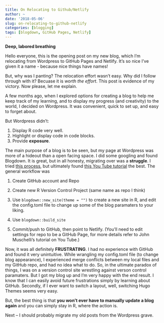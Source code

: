 ```yaml
---
title: On Relocating to Github/Netlify
author: ~
date: '2018-05-06'
slug: on-relocating-to-github-netlify
categories: [blogging]
tags: [blogdown, GitHub Pages, Netlify]
---
```


**Deep, labored breathing** 


Hello everyone, this is the opening post on my new blog, which I'm relocating from Wordpress to GitHub Pages and Netlify. It's so nice I've given it a name - because nice things have names!

But, why was I panting? The relocation effort wasn't easy. Why did I follow through with it? Becuase it is *worth the effort*. This post is evidence of my victory. Now please, let me explain.

A few months ago, when I explored options for creating a blog to help me keep track of my learning, and to display my progress (and creativity) to the world, I decided on Wordpress. It was convenient, quick to set up, and easy to forget about.

But Wordpress didn't: 

1. Display R code very well. 
2. Highlight or display code in code blocks. 
3. Provide **exposure**. 


The main purpose of a blog is to be seen, but my page at Wordpress was more of a hideout than a open facing space. I did some googling and found Blogdown. It is great, but in all honesty, migrating over was a **struggle**. I tried [this process](https://tclavelle.github.io/blog/blogdown_github/), but ultimately found [this You Tube tutorial](https://youtu.be/syWAKaj-4ck) the best. The general workflow was 

1. Create GitHub account and Repo 

2. Create new R Version Control Project (same name as repo I think) 

3. Use ```blogdown::new_site(theme = "")``` to create a new site in R, and edit the config.toml file to change up some of the blog paramaters to your liking.  

4. Use ```blogdown::build_site``` 

5. Commit/push to GitHub, then point to Netlify. (You'll need to edit settings for repo to be a GitHub Page, for more details refer to John Muschelli's tutorial on You Tube.) 

Now, it was all definitely **FRUSTRATING**. I had no experience with GitHub and found it very unintuitive. While wrangling my config.toml file (to change blog appearance), I experienced merge conflicts between my local files and my GitHub repo, and had no idea what to do. So, in the ultimate paradox of things, I was on a version control site wrestling against verson control paramaters. But I got my blog up and I'm very happy with the end result. I know that I can easily avoid future frustrations simply by learning about GitHub. Secondly, if I ever want to switch a layout, well, switching Hugo Themes seems very easy. 

But, the best thing is that **you won't ever have to manually update a blog again** and you can simply stay in R, where the action is. 

Next -- I should probably migrate my old posts from the Wordpress grave. 




